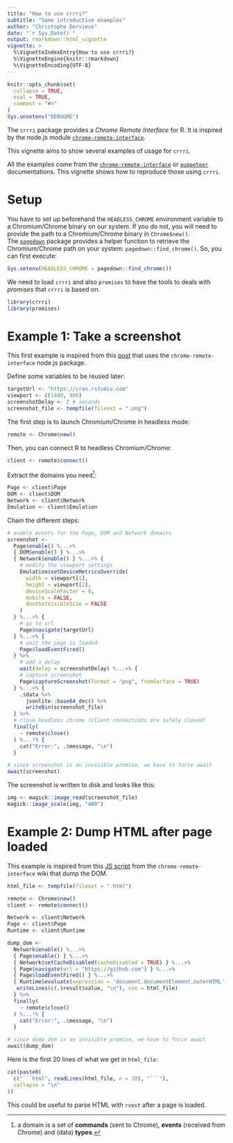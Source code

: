 ```yaml
---
title: "How to use crrri?"
subtitle: "Some introductive examples"
author: "Christophe Dervieux"
date: "`r Sys.Date()`"
output: rmarkdown::html_vignette
vignette: >
  %\VignetteIndexEntry{How to use crrri?}
  %\VignetteEngine{knitr::rmarkdown}
  %\VignetteEncoding{UTF-8}
---
```


```r
knitr::opts_chunk$set(
  collapse = TRUE,
  eval = TRUE,
  comment = "#>"
)
Sys.unsetenv("DEBUGME")
```

The `crrri` package provides a _Chrome Remote Interface_ for R. It is inspired by the node.js module [`chrome-remote-interface`](https://www.npmjs.com/package/chrome-remote-interface).

This vignette aims to show several examples of usage for `crrri`.

All the examples come from the [`chrome-remote-interface`](https://www.npmjs.com/package/chrome-remote-interface) or [`puppeteer`](https://www.npmjs.com/package/puppeteer) documentations. This vignette shows how to reproduce those using `crrri`.

# Setup

You have to set up beforehand the `HEADLESS_CHROME` environment variable to a Chromium/Chrome binary on our system. If you do not, you will need to provide the path to a Chromium/Chrome binary in `Chrome$new()`.  
The [`pagedown`](https://cran.r-project.org/package=pagedown) package provides a helper function to retrieve the Chromium/Chrome path on your system: `pagedown::find_chrome()`. So, you can first execute:

```r
Sys.setenv(HEADLESS_CHROME = pagedown::find_chrome())
```

We need to load `crrri` and also `promises` to have the tools to deals with
_promises_ that `crrri` is based on.

```r
library(crrri)
library(promises)
```

# Example 1: Take a screenshot

This first example is inspired from this
[post](https://jonathanmh.com/taking-full-page-screenshots-headless-chrome/) that uses the `chrome-remote-interface` node.js package.

Define some variables to be reused later:

```r
targetUrl <- "https://cran.rstudio.com"
viewport <- c(1440, 900)
screenshotDelay <- 2 # seconds
screenshot_file <- tempfile(fileext = ".png")
```

The first step is to launch Chromium/Chrome in headless mode:

```r
remote <- Chrome$new()
```

Then, you can connect R to headless Chromium/Chrome:

```r
client <- remote$connect()
```

Extract the domains you need^[a domain is a set of **commands** (sent to Chrome), **events** (received from Chrome) and (data) **types**.]:

```r
Page <- client$Page
DOM <- client$DOM
Network <- client$Network
Emulation <- client$Emulation
```

Chain the different steps:

```r
# enable events for the Page, DOM and Network domains 
screenshot <-
  Page$enable() %...>% 
  { DOM$enable() } %...>% 
  { Network$enable() } %...>% {
    # modify the viewport settings
    Emulation$setDeviceMetricsOverride(
      width = viewport[1],
      height = viewport[2],
      deviceScaleFactor = 0,
      mobile = FALSE,
      dontSetVisibleSize = FALSE
    )
  } %...>% {
    # go to url
    Page$navigate(targetUrl)
  } %...>% {
    # wait the page is loaded
    Page$loadEventFired()
  } %>% 
    # add a delay 
    wait(delay = screenshotDelay) %...>% {
    # capture screenshot
    Page$captureScreenshot(format = "png", fromSurface = TRUE)
  } %...>% {
    .$data %>% 
      jsonlite::base64_dec() %>% 
      writeBin(screenshot_file)
  } %>%
  # close headless chrome (client connections are safely closed)
  finally(
    ~ remote$close()
  ) %...!% {
    cat("Error:", .$message, "\n")
  }
```

```r
# since screenshot is an invisible promise, we have to force await 
await(screenshot)
```

The screenshot is written to disk and looks like this:
```r
img <- magick::image_read(screenshot_file)
magick::image_scale(img, "400")
```

# Example 2: Dump HTML after page loaded

This example is inspired from this [JS script](https://github.com/cyrus-and/chrome-remote-interface/wiki/Dump-HTML-after-page-load) from the `chrome-remote-interface` wiki that dump the DOM.

```r
html_file <- tempfile(fileext = ".html")

remote <- Chrome$new()
client <- remote$connect()

Network <- client$Network
Page <- client$Page
Runtime <- client$Runtime

dump_dom <- 
  Network$enable() %...>%
  { Page$enable() } %...>%
  { Network$setCacheDisabled(cacheDisabled = TRUE) } %...>%
  { Page$navigate(url = "https://github.com") } %...>%
  { Page$loadEventFired() } %...>%
  { Runtime$evaluate(expression = 'document.documentElement.outerHTML') } %...>% {
   writeLines(c(.$result$value, "\n"), con = html_file) 
  } %>%
  finally(
    ~ remote$close()
  ) %...!% {
    cat("Error:", .$message, "\n")
  }
```

```r
# since dump_dom is an invisible promise, we have to force await 
await(dump_dom)
```

Here is the first 20 lines of what we get in `html_file`:

```r
cat(paste0(
  c("```html", readLines(html_file, n = 20), "```"), 
  collapse = "\n"
))
```

This could be useful to parse HTML with `rvest` after a page is loaded. 
